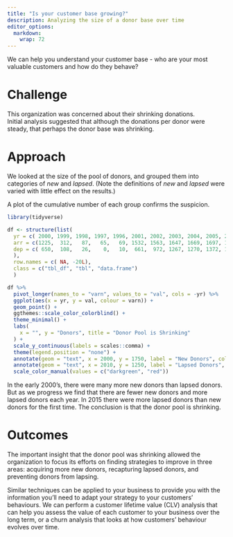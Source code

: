 ```yaml
---
title: "Is your customer base growing?"
description: Analyzing the size of a donor base over time
editor_options: 
  markdown: 
    wrap: 72
---
```


We can help you understand your customer base - who are your most valuable customers and how do they behave?

# Challenge

This organization was concerned about their shrinking donations.\
Initial analysis suggested that although the donations per donor were steady, that perhaps the donor base was shrinking.\

# Approach

We looked at the size of the pool of donors, and grouped them into categories of _new_ and _lapsed_. (Note the definitions of _new_ and _lapsed_ were varied with little effect on the results.) \

A plot of the cumulative number of each group confirms the suspicion.

```r
library(tidyverse)

df <- structure(list(
  yr = c( 2000, 1999, 1998, 1997, 1996, 2001, 2002, 2003, 2004, 2005, 2006, 2007, 2008, 2009, 2010, 2011, 2012, 2013, 2014, 2015), 
  arr = c(1225,  312,   87,   65,   69, 1532, 1563, 1647, 1669, 1697, 1698, 1762, 1796, 1807, 1808, 1826, 1837, 1945, 1950, 1960), 
  dep = c( 650,  108,   26,    0,   10,  661,  972, 1267, 1270, 1372, 1384, 1492, 1537, 1630, 1638, 1685, 1748, 1788, 1836, 2021)
  ), 
  row.names = c( NA, -20L), 
  class = c("tbl_df", "tbl", "data.frame")
  )

df %>%
  pivot_longer(names_to = "varn", values_to = "val", cols = -yr) %>%
  ggplot(aes(x = yr, y = val, colour = varn)) +
  geom_point() +
  ggthemes::scale_color_colorblind() +
  theme_minimal() +
  labs(
    x = "", y = "Donors", title = "Donor Pool is Shrinking"
  ) +
  scale_y_continuous(labels = scales::comma) +
  theme(legend.position = "none") +
  annotate(geom = "text", x = 2000, y = 1750, label = "New Donors", colour = "darkgreen") +
  annotate(geom = "text", x = 2010, y = 1250, label = "Lapsed Donors", colour = "red") +
  scale_color_manual(values = c("darkgreen", "red"))
```

In the early 2000's, there were many more new donors than lapsed donors. But as we progress we find that there are fewer new donors and more lapsed donors each year. In 2015 there were more lapsed donors than new donors for the first time. The conclusion is that the donor pool is shrinking.


# Outcomes

The important insight that the donor pool was shrinking allowed the organization to focus its efforts on finding strategies to improve in three areas: acquiring more new donors, recapturing lapsed donors, and preventing donors from lapsing.

Similar techniques can be applied to your business to provide you with the information you'll need to adapt your strategy to your customers' behaviours. We can perform a customer lifetime value (CLV) analysis that can help you assess the value of each customer to your business over the long term, or a churn analysis that looks at how customers' behaviour evolves over time. 

